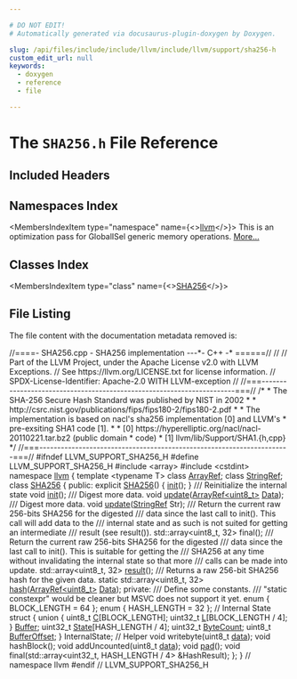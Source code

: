 ```yaml
---

# DO NOT EDIT!
# Automatically generated via docusaurus-plugin-doxygen by Doxygen.

slug: /api/files/include/include/llvm/include/llvm/support/sha256-h
custom_edit_url: null
keywords:
  - doxygen
  - reference
  - file

---
```





# The `SHA256.h` File Reference

<DoxygenPage pluginConfig={pluginConfig}>



## Included Headers

<IncludesList>
<IncludesListItem
  filePath="array"
  permalink=""
  isLocal="false" />
<IncludesListItem
  filePath="cstdint"
  permalink=""
  isLocal="false" />
</IncludesList>

## Namespaces Index

<MembersIndex>

<MembersIndexItem
  type="namespace"
  name={<><a href="/docs/api/namespaces/llvm">llvm</a></>}>
This is an optimization pass for GlobalISel generic memory operations. <a href="/docs/api/namespaces/llvm/#details">More...</a>
</MembersIndexItem>

</MembersIndex>

## Classes Index

<MembersIndex>

<MembersIndexItem
  type="class"
  name={<><a href="/docs/api/classes/llvm/sha256">SHA256</a></>}>
</MembersIndexItem>

</MembersIndex>


## File Listing

The file content with the documentation metadata removed is:

<ProgramListing>

<Link id="l00001" /><CodeLine lineNumber="1"><Highlight kind="comment">//====- SHA256.cpp - SHA256 implementation ---&#42;- C++ -&#42; ======//</Highlight><Highlight kind="normal"></Highlight></CodeLine>
<Link id="l00002" /><CodeLine lineNumber="2"><Highlight kind="normal"></Highlight><Highlight kind="comment">//</Highlight><Highlight kind="normal"></Highlight></CodeLine>
<Link id="l00003" /><CodeLine lineNumber="3"><Highlight kind="normal"></Highlight><Highlight kind="comment">// Part of the LLVM Project, under the Apache License v2.0 with LLVM Exceptions.</Highlight><Highlight kind="normal"></Highlight></CodeLine>
<Link id="l00004" /><CodeLine lineNumber="4"><Highlight kind="normal"></Highlight><Highlight kind="comment">// See https://llvm.org/LICENSE.txt for license information.</Highlight><Highlight kind="normal"></Highlight></CodeLine>
<Link id="l00005" /><CodeLine lineNumber="5"><Highlight kind="normal"></Highlight><Highlight kind="comment">// SPDX-License-Identifier: Apache-2.0 WITH LLVM-exception</Highlight><Highlight kind="normal"></Highlight></CodeLine>
<Link id="l00006" /><CodeLine lineNumber="6"><Highlight kind="normal"></Highlight><Highlight kind="comment">//</Highlight><Highlight kind="normal"></Highlight></CodeLine>
<Link id="l00007" /><CodeLine lineNumber="7"><Highlight kind="normal"></Highlight><Highlight kind="comment">//===----------------------------------------------------------------------===//</Highlight><Highlight kind="normal"></Highlight></CodeLine>
<Link id="l00008" /><CodeLine lineNumber="8"><Highlight kind="normal"></Highlight><Highlight kind="comment">/&#42;</Highlight></CodeLine>
<Link id="l00009" /><CodeLine lineNumber="9"><Highlight kind="comment"> &#42;  The SHA-256 Secure Hash Standard was published by NIST in 2002</Highlight></CodeLine>
<Link id="l00010" /><CodeLine lineNumber="10"><Highlight kind="comment"> &#42;</Highlight></CodeLine>
<Link id="l00011" /><CodeLine lineNumber="11"><Highlight kind="comment"> &#42;  http://csrc.nist.gov/publications/fips/fips180-2/fips180-2.pdf</Highlight></CodeLine>
<Link id="l00012" /><CodeLine lineNumber="12"><Highlight kind="comment"> &#42;</Highlight></CodeLine>
<Link id="l00013" /><CodeLine lineNumber="13"><Highlight kind="comment"> &#42;   The implementation is based on nacl&#39;s sha256 implementation &#91;0&#93; and LLVM&#39;s</Highlight></CodeLine>
<Link id="l00014" /><CodeLine lineNumber="14"><Highlight kind="comment"> &#42;  pre-exsiting SHA1 code &#91;1&#93;.</Highlight></CodeLine>
<Link id="l00015" /><CodeLine lineNumber="15"><Highlight kind="comment"> &#42;</Highlight></CodeLine>
<Link id="l00016" /><CodeLine lineNumber="16"><Highlight kind="comment"> &#42;   &#91;0&#93; https://hyperelliptic.org/nacl/nacl-20110221.tar.bz2 (public domain</Highlight></CodeLine>
<Link id="l00017" /><CodeLine lineNumber="17"><Highlight kind="comment"> &#42;       code)</Highlight></CodeLine>
<Link id="l00018" /><CodeLine lineNumber="18"><Highlight kind="comment"> &#42;   &#91;1&#93; llvm/lib/Support/SHA1.&#123;h,cpp&#125;</Highlight></CodeLine>
<Link id="l00019" /><CodeLine lineNumber="19"><Highlight kind="comment"> &#42;/</Highlight><Highlight kind="normal"></Highlight></CodeLine>
<Link id="l00020" /><CodeLine lineNumber="20"><Highlight kind="normal"></Highlight><Highlight kind="comment">//===----------------------------------------------------------------------===//</Highlight><Highlight kind="normal"></Highlight></CodeLine>
<Link id="l00021" /><CodeLine lineNumber="21"><Highlight kind="normal"></Highlight></CodeLine>
<Link id="l00022" /><CodeLine lineNumber="22"><Highlight kind="normal"></Highlight><Highlight kind="preprocessor">#ifndef LLVM&#95;SUPPORT&#95;SHA256&#95;H</Highlight><Highlight kind="normal"></Highlight></CodeLine>
<Link id="l00023" /><CodeLine lineNumber="23"><Highlight kind="normal"></Highlight><Highlight kind="preprocessor">#define LLVM&#95;SUPPORT&#95;SHA256&#95;H</Highlight><Highlight kind="normal"></Highlight></CodeLine>
<Link id="l00024" /><CodeLine lineNumber="24"><Highlight kind="normal"></Highlight></CodeLine>
<Link id="l00025" /><CodeLine lineNumber="25"><Highlight kind="normal"></Highlight><Highlight kind="preprocessor">#include &lt;array&gt;</Highlight><Highlight kind="normal"></Highlight></CodeLine>
<Link id="l00026" /><CodeLine lineNumber="26"><Highlight kind="normal"></Highlight><Highlight kind="preprocessor">#include &lt;cstdint&gt;</Highlight><Highlight kind="normal"></Highlight></CodeLine>
<Link id="l00027" /><CodeLine lineNumber="27"><Highlight kind="normal"></Highlight></CodeLine>
<Link id="l00028" /><CodeLine lineNumber="28"><Highlight kind="normal"></Highlight><Highlight kind="keyword">namespace </Highlight><Highlight kind="normal"><a href="/docs/api/namespaces/llvm">llvm</a> &#123;</Highlight></CodeLine>
<Link id="l00029" /><CodeLine lineNumber="29"><Highlight kind="normal"></Highlight></CodeLine>
<Link id="l00030" /><CodeLine lineNumber="30"><Highlight kind="normal"></Highlight><Highlight kind="keyword">template</Highlight><Highlight kind="normal"> &lt;</Highlight><Highlight kind="keyword">typename</Highlight><Highlight kind="normal"> T&gt; </Highlight><Highlight kind="keyword">class </Highlight><Highlight kind="normal"><a href="/docs/api/classes/llvm/arrayref">ArrayRef</a>;</Highlight></CodeLine>
<Link id="l00031" /><CodeLine lineNumber="31"><Highlight kind="normal"></Highlight><Highlight kind="keyword">class </Highlight><Highlight kind="normal"><a href="/docs/api/classes/llvm/stringref">StringRef</a>;</Highlight></CodeLine>
<Link id="l00032" /><CodeLine lineNumber="32"><Highlight kind="normal"></Highlight></CodeLine>
<Link id="l00033" /><CodeLine lineNumber="33" lineLink="/docs/api/classes/llvm/sha256"><Highlight kind="normal"></Highlight><Highlight kind="keyword">class </Highlight><Highlight kind="normal"><a href="/docs/api/classes/llvm/sha256/#a54a653063881a7e9ac08426342074e8b">SHA256</a> &#123;</Highlight></CodeLine>
<Link id="l00034" /><CodeLine lineNumber="34"><Highlight kind="normal"></Highlight><Highlight kind="keyword">public</Highlight><Highlight kind="normal">:</Highlight></CodeLine>
<Link id="l00035" /><CodeLine lineNumber="35" lineLink="/docs/api/classes/llvm/sha256/#a54a653063881a7e9ac08426342074e8b"><Highlight kind="normal">  </Highlight><Highlight kind="keyword">explicit</Highlight><Highlight kind="normal"> <a href="/docs/api/classes/llvm/sha256/#a54a653063881a7e9ac08426342074e8b">SHA256</a>() &#123; <a href="/docs/api/classes/llvm/sha256/#a04258411fa38df1f7ebfb371ceb3654e">init</a>(); &#125;</Highlight></CodeLine>
<Link id="l00036" /><CodeLine lineNumber="36"><Highlight kind="normal"></Highlight><Highlight kind="comment"></Highlight></CodeLine>
<Link id="l00037" /><CodeLine lineNumber="37"><Highlight kind="comment">  /// Reinitialize the internal state</Highlight><Highlight kind="normal"></Highlight></CodeLine>
<Link id="l00038" /><CodeLine lineNumber="38"><Highlight kind="normal">  </Highlight><Highlight kind="keywordtype">void</Highlight><Highlight kind="normal"> <a href="/docs/api/classes/llvm/sha256/#a04258411fa38df1f7ebfb371ceb3654e">init</a>();</Highlight></CodeLine>
<Link id="l00039" /><CodeLine lineNumber="39"><Highlight kind="normal"></Highlight><Highlight kind="comment"></Highlight></CodeLine>
<Link id="l00040" /><CodeLine lineNumber="40"><Highlight kind="comment">  /// Digest more data.</Highlight><Highlight kind="normal"></Highlight></CodeLine>
<Link id="l00041" /><CodeLine lineNumber="41"><Highlight kind="normal">  </Highlight><Highlight kind="keywordtype">void</Highlight><Highlight kind="normal"> <a href="/docs/api/classes/llvm/sha256/#a8085b46c447eb45cf02de25f782e97a6">update</a>(<a href="/docs/api/classes/llvm/arrayref">ArrayRef&lt;uint8&#95;t&gt;</a> <a href="/docs/api/namespaces/llvm/#aa20539e89704d20b98b97e9c3feac934">Data</a>);</Highlight></CodeLine>
<Link id="l00042" /><CodeLine lineNumber="42"><Highlight kind="normal"></Highlight><Highlight kind="comment"></Highlight></CodeLine>
<Link id="l00043" /><CodeLine lineNumber="43"><Highlight kind="comment">  /// Digest more data.</Highlight><Highlight kind="normal"></Highlight></CodeLine>
<Link id="l00044" /><CodeLine lineNumber="44"><Highlight kind="normal">  </Highlight><Highlight kind="keywordtype">void</Highlight><Highlight kind="normal"> <a href="/docs/api/classes/llvm/sha256/#a8085b46c447eb45cf02de25f782e97a6">update</a>(<a href="/docs/api/classes/llvm/stringref">StringRef</a> Str);</Highlight></CodeLine>
<Link id="l00045" /><CodeLine lineNumber="45"><Highlight kind="normal"></Highlight><Highlight kind="comment"></Highlight></CodeLine>
<Link id="l00046" /><CodeLine lineNumber="46"><Highlight kind="comment">  /// Return the current raw 256-bits SHA256 for the digested</Highlight></CodeLine>
<Link id="l00047" /><CodeLine lineNumber="47"><Highlight kind="comment">  /// data since the last call to init(). This call will add data to the</Highlight></CodeLine>
<Link id="l00048" /><CodeLine lineNumber="48"><Highlight kind="comment">  /// internal state and as such is not suited for getting an intermediate</Highlight></CodeLine>
<Link id="l00049" /><CodeLine lineNumber="49"><Highlight kind="comment">  /// result (see result()).</Highlight><Highlight kind="normal"></Highlight></CodeLine>
<Link id="l00050" /><CodeLine lineNumber="50"><Highlight kind="normal">  std::array&lt;uint8&#95;t, 32&gt; </Highlight><Highlight kind="keyword">final</Highlight><Highlight kind="normal">();</Highlight></CodeLine>
<Link id="l00051" /><CodeLine lineNumber="51"><Highlight kind="normal"></Highlight><Highlight kind="comment"></Highlight></CodeLine>
<Link id="l00052" /><CodeLine lineNumber="52"><Highlight kind="comment">  /// Return the current raw 256-bits SHA256 for the digested</Highlight></CodeLine>
<Link id="l00053" /><CodeLine lineNumber="53"><Highlight kind="comment">  /// data since the last call to init(). This is suitable for getting the</Highlight></CodeLine>
<Link id="l00054" /><CodeLine lineNumber="54"><Highlight kind="comment">  /// SHA256 at any time without invalidating the internal state so that more</Highlight></CodeLine>
<Link id="l00055" /><CodeLine lineNumber="55"><Highlight kind="comment">  /// calls can be made into update.</Highlight><Highlight kind="normal"></Highlight></CodeLine>
<Link id="l00056" /><CodeLine lineNumber="56"><Highlight kind="normal">  std::array&lt;uint8&#95;t, 32&gt; <a href="/docs/api/classes/llvm/sha256/#a8ac286c9418760c89bbe7ae6d19a453c">result</a>();</Highlight></CodeLine>
<Link id="l00057" /><CodeLine lineNumber="57"><Highlight kind="normal"></Highlight><Highlight kind="comment"></Highlight></CodeLine>
<Link id="l00058" /><CodeLine lineNumber="58"><Highlight kind="comment">  /// Returns a raw 256-bit SHA256 hash for the given data.</Highlight><Highlight kind="normal"></Highlight></CodeLine>
<Link id="l00059" /><CodeLine lineNumber="59"><Highlight kind="normal">  </Highlight><Highlight kind="keyword">static</Highlight><Highlight kind="normal"> std::array&lt;uint8&#95;t, 32&gt; <a href="/docs/api/classes/llvm/sha256/#a672c5a514f7d6ca492335b0b284fd931">hash</a>(<a href="/docs/api/classes/llvm/arrayref">ArrayRef&lt;uint8&#95;t&gt;</a> <a href="/docs/api/namespaces/llvm/#aa20539e89704d20b98b97e9c3feac934">Data</a>);</Highlight></CodeLine>
<Link id="l00060" /><CodeLine lineNumber="60"><Highlight kind="normal"></Highlight></CodeLine>
<Link id="l00061" /><CodeLine lineNumber="61"><Highlight kind="normal"></Highlight><Highlight kind="keyword">private</Highlight><Highlight kind="normal">:</Highlight><Highlight kind="comment"></Highlight></CodeLine>
<Link id="l00062" /><CodeLine lineNumber="62"><Highlight kind="comment">  /// Define some constants.</Highlight></CodeLine>
<Link id="l00063" /><CodeLine lineNumber="63"><Highlight kind="comment">  /// &quot;static constexpr&quot; would be cleaner but MSVC does not support it yet.</Highlight><Highlight kind="normal"></Highlight></CodeLine>
<Link id="l00064" /><CodeLine lineNumber="64"><Highlight kind="normal">  </Highlight><Highlight kind="keyword">enum</Highlight><Highlight kind="normal"> &#123; BLOCK&#95;LENGTH = 64 &#125;;</Highlight></CodeLine>
<Link id="l00065" /><CodeLine lineNumber="65"><Highlight kind="normal">  </Highlight><Highlight kind="keyword">enum</Highlight><Highlight kind="normal"> &#123; HASH&#95;LENGTH = 32 &#125;;</Highlight></CodeLine>
<Link id="l00066" /><CodeLine lineNumber="66"><Highlight kind="normal"></Highlight></CodeLine>
<Link id="l00067" /><CodeLine lineNumber="67"><Highlight kind="normal">  </Highlight><Highlight kind="comment">// Internal State</Highlight><Highlight kind="normal"></Highlight></CodeLine>
<Link id="l00068" /><CodeLine lineNumber="68"><Highlight kind="normal">  </Highlight><Highlight kind="keyword">struct </Highlight><Highlight kind="normal">&#123;</Highlight></CodeLine>
<Link id="l00069" /><CodeLine lineNumber="69"><Highlight kind="normal">    </Highlight><Highlight kind="keyword">union </Highlight><Highlight kind="normal">&#123;</Highlight></CodeLine>
<Link id="l00070" /><CodeLine lineNumber="70" lineLink="/docs/api/classes/llvm/sha256/#a1f95614e553f87abecb5b1cbab26d7ed"><Highlight kind="normal">      uint8&#95;t <a href="/docs/api/classes/llvm/sha256/#a1f95614e553f87abecb5b1cbab26d7ed">C</a>&#91;BLOCK&#95;LENGTH&#93;;</Highlight></CodeLine>
<Link id="l00071" /><CodeLine lineNumber="71" lineLink="/docs/api/classes/llvm/sha256/#ae1dfebc8101c470b5fcbfc71cf19fd5f"><Highlight kind="normal">      uint32&#95;t <a href="/docs/api/classes/llvm/sha256/#ae1dfebc8101c470b5fcbfc71cf19fd5f">L</a>&#91;BLOCK&#95;LENGTH / 4&#93;;</Highlight></CodeLine>
<Link id="l00072" /><CodeLine lineNumber="72" lineLink="/docs/api/classes/llvm/sha256/#a6f290b0e51f69f5b12e4d02068005683"><Highlight kind="normal">    &#125; <a href="/docs/api/classes/llvm/sha256/#a6f290b0e51f69f5b12e4d02068005683">Buffer</a>;</Highlight></CodeLine>
<Link id="l00073" /><CodeLine lineNumber="73" lineLink="/docs/api/classes/llvm/sha256/#a135a3c04922110f3521d8cae13a4fa01"><Highlight kind="normal">    uint32&#95;t <a href="/docs/api/classes/llvm/sha256/#a135a3c04922110f3521d8cae13a4fa01">State</a>&#91;HASH&#95;LENGTH / 4&#93;;</Highlight></CodeLine>
<Link id="l00074" /><CodeLine lineNumber="74" lineLink="/docs/api/classes/llvm/sha256/#abdab7bef7066f6e46989b71d51a97c62"><Highlight kind="normal">    uint32&#95;t <a href="/docs/api/classes/llvm/sha256/#abdab7bef7066f6e46989b71d51a97c62">ByteCount</a>;</Highlight></CodeLine>
<Link id="l00075" /><CodeLine lineNumber="75" lineLink="/docs/api/classes/llvm/sha256/#ab8c2a419a9a0a770e7727e8146a82867"><Highlight kind="normal">    uint8&#95;t <a href="/docs/api/classes/llvm/sha256/#ab8c2a419a9a0a770e7727e8146a82867">BufferOffset</a>;</Highlight></CodeLine>
<Link id="l00076" /><CodeLine lineNumber="76"><Highlight kind="normal">  &#125; InternalState;</Highlight></CodeLine>
<Link id="l00077" /><CodeLine lineNumber="77"><Highlight kind="normal"></Highlight></CodeLine>
<Link id="l00078" /><CodeLine lineNumber="78"><Highlight kind="normal">  </Highlight><Highlight kind="comment">// Helper</Highlight><Highlight kind="normal"></Highlight></CodeLine>
<Link id="l00079" /><CodeLine lineNumber="79"><Highlight kind="normal">  </Highlight><Highlight kind="keywordtype">void</Highlight><Highlight kind="normal"> writebyte(uint8&#95;t <a href="/docs/api/files/lib/lib/codegen/staticdatasplitter-cpp/#ad2fefd8832b4b1ea3dbb1f621063bbff">data</a>);</Highlight></CodeLine>
<Link id="l00080" /><CodeLine lineNumber="80"><Highlight kind="normal">  </Highlight><Highlight kind="keywordtype">void</Highlight><Highlight kind="normal"> hashBlock();</Highlight></CodeLine>
<Link id="l00081" /><CodeLine lineNumber="81"><Highlight kind="normal">  </Highlight><Highlight kind="keywordtype">void</Highlight><Highlight kind="normal"> addUncounted(uint8&#95;t <a href="/docs/api/files/lib/lib/codegen/staticdatasplitter-cpp/#ad2fefd8832b4b1ea3dbb1f621063bbff">data</a>);</Highlight></CodeLine>
<Link id="l00082" /><CodeLine lineNumber="82"><Highlight kind="normal">  </Highlight><Highlight kind="keywordtype">void</Highlight><Highlight kind="normal"> <a href="/docs/api/files/lib/lib/support/tarwriter-cpp/#a498738d65e5a3c57d210f97b7a475d54">pad</a>();</Highlight></CodeLine>
<Link id="l00083" /><CodeLine lineNumber="83"><Highlight kind="normal"></Highlight></CodeLine>
<Link id="l00084" /><CodeLine lineNumber="84"><Highlight kind="normal">  </Highlight><Highlight kind="keywordtype">void</Highlight><Highlight kind="normal"> </Highlight><Highlight kind="keyword">final</Highlight><Highlight kind="normal">(std::array&lt;uint32&#95;t, HASH&#95;LENGTH / 4&gt; &amp;HashResult);</Highlight></CodeLine>
<Link id="l00085" /><CodeLine lineNumber="85"><Highlight kind="normal">&#125;;</Highlight></CodeLine>
<Link id="l00086" /><CodeLine lineNumber="86"><Highlight kind="normal"></Highlight></CodeLine>
<Link id="l00087" /><CodeLine lineNumber="87"><Highlight kind="normal">&#125; </Highlight><Highlight kind="comment">// namespace llvm</Highlight><Highlight kind="normal"></Highlight></CodeLine>
<Link id="l00088" /><CodeLine lineNumber="88"><Highlight kind="normal"></Highlight></CodeLine>
<Link id="l00089" /><CodeLine lineNumber="89"><Highlight kind="normal"></Highlight><Highlight kind="preprocessor">#endif </Highlight><Highlight kind="comment">// LLVM&#95;SUPPORT&#95;SHA256&#95;H</Highlight><Highlight kind="normal"></Highlight></CodeLine>

</ProgramListing>

</DoxygenPage>

